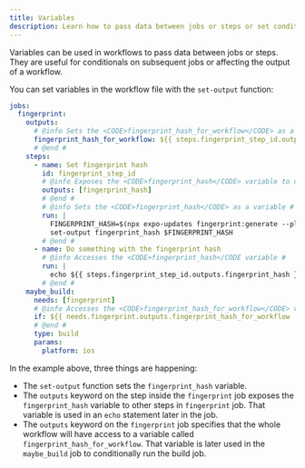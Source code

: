 ```yaml
---
title: Variables
description: Learn how to pass data between jobs or steps or set conditionals using variables in Workflows.
---
```


Variables can be used in workflows to pass data between jobs or steps. They are useful for conditionals on subsequent jobs or affecting the output of a workflow.

You can set variables in the workflow file with the `set-output` function:

```yaml .eas/workflows/variables.yaml
jobs:
  fingerprint:
    outputs:
      # @info Sets the <CODE>fingerprint_hash_for_workflow</CODE> as a variable #
      fingerprint_hash_for_workflow: ${{ steps.fingerprint_step_id.outputs.fingerprint_hash }}
      # @end #
    steps:
      - name: Set fingerprint hash
        id: fingerprint_step_id
        # @info Exposes the <CODE>fingerprint_hash</CODE> variable to other steps in this job #
        outputs: [fingerprint_hash]
        # @end #
        # @info Sets the <CODE>fingerprint_hash</CODE> as a variable #
        run: |
          FINGERPRINT_HASH=$(npx expo-updates fingerprint:generate --platform ios | jq '.hash')
          set-output fingerprint_hash $FINGERPRINT_HASH
        # @end #
      - name: Do something with the fingerprint hash
        # @info Accesses the <CODE>fingerprint_hash</CODE variable #
        run: |
          echo ${{ steps.fingerprint_step_id.outputs.fingerprint_hash }}
        # @end #
    maybe_build:
      needs: [fingerprint]
      # @info Accesses the <CODE>fingerprint_hash_for_workflow</CODE> variable #
      if: ${{ needs.fingerprint.outputs.fingerprint_hash_for_workflow != '1234' }}
      # @end #
      type: build
      params:
        platform: ios
```

In the example above, three things are happening:

- The `set-output` function sets the `fingerprint_hash` variable.
- The `outputs` keyword on the step inside the `fingerprint` job exposes the `fingerprint_hash` variable to other steps in `fingerprint` job. That variable is used in an `echo` statement later in the job.
- The `outputs` keyword on the `fingerprint` job specifies that the whole workflow will have access to a variable called `fingerprint_hash_for_workflow`. That variable is later used in the `maybe_build` job to conditionally run the build job.
